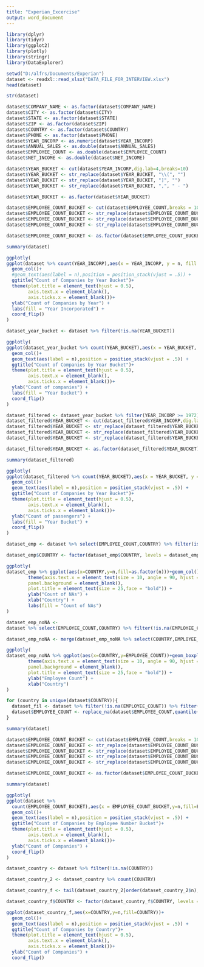 ```yaml
---
title: "Experian_Excercise"
output: word_document
---
```


```r
library(dplyr)
library(tidyr)
library(ggplot2)
library(plotly)
library(stringr)
library(DataExplorer)
```


```r
setwd("D:/alfrs/Documents/Experian")
dataset <- readxl::read_xlsx("DATA_FILE_FOR_INTERVIEW.xlsx")
head(dataset)
```

```r
str(dataset)

dataset$COMPANY_NAME <- as.factor(dataset$COMPANY_NAME)
dataset$CITY <- as.factor(dataset$CITY)
dataset$STATE <- as.factor(dataset$STATE)
dataset$ZIP <- as.factor(dataset$ZIP)
dataset$COUNTRY <- as.factor(dataset$COUNTRY)
dataset$PHONE <- as.factor(dataset$PHONE)
dataset$YEAR_INCORP <- as.numeric(dataset$YEAR_INCORP)
dataset$ANNUAL_SALES <- as.double(dataset$ANNUAL_SALES)
dataset$EMPLOYEE_COUNT <- as.double(dataset$EMPLOYEE_COUNT)
dataset$NET_INCOME <- as.double(dataset$NET_INCOME)

dataset$YEAR_BUCKET <- cut(dataset$YEAR_INCORP,dig.lab=4,breaks=10)
dataset$YEAR_BUCKET <- str_replace(dataset$YEAR_BUCKET, "\\(", "")
dataset$YEAR_BUCKET <- str_replace(dataset$YEAR_BUCKET, "]", "")
dataset$YEAR_BUCKET <- str_replace(dataset$YEAR_BUCKET, ",", " - ")

dataset$YEAR_BUCKET <- as.factor(dataset$YEAR_BUCKET)

dataset$EMPLOYEE_COUNT_BUCKET <- cut(dataset$EMPLOYEE_COUNT,breaks = 10,dig.lab = 10)
dataset$EMPLOYEE_COUNT_BUCKET <- str_replace(dataset$EMPLOYEE_COUNT_BUCKET, "\\(", "")
dataset$EMPLOYEE_COUNT_BUCKET <- str_replace(dataset$EMPLOYEE_COUNT_BUCKET, "]", "")
dataset$EMPLOYEE_COUNT_BUCKET <- str_replace(dataset$EMPLOYEE_COUNT_BUCKET, ",", " - ")

dataset$EMPLOYEE_COUNT_BUCKET <- as.factor(dataset$EMPLOYEE_COUNT_BUCKET)

summary(dataset)
```

```r
ggplotly(
ggplot(dataset %>% count(YEAR_INCORP),aes(x = YEAR_INCORP, y = n, fill = as.factor(YEAR_INCORP)))+
  geom_col()+
  #geom_text(aes(label = n),position = position_stack(vjust = .5)) +
  ggtitle("Count of Companies by Year Bucket")+
  theme(plot.title = element_text(hjust = 0.5),
        axis.text.x = element_blank(),
        axis.ticks.x = element_blank())+
  ylab("Count of Companies by Year") +
  labs(fill = "Year Incorporated") +
  coord_flip()
)
```



```r

dataset_year_bucket <- dataset %>% filter(!is.na(YEAR_BUCKET))

ggplotly(
ggplot(dataset_year_bucket %>% count(YEAR_BUCKET),aes(x = YEAR_BUCKET, y = n, fill = as.factor(YEAR_BUCKET)))+
  geom_col()+
  geom_text(aes(label = n),position = position_stack(vjust = .5)) +
  ggtitle("Count of Companies by Year Bucket")+
  theme(plot.title = element_text(hjust = 0.5),
        axis.text.x = element_blank(),
        axis.ticks.x = element_blank())+
  ylab("Count of companies") +
  labs(fill = "Year Bucket") +
  coord_flip()
)

```

```r
dataset_filtered <- dataset_year_bucket %>% filter(YEAR_INCORP >= 1972)
dataset_filtered$YEAR_BUCKET <- cut(dataset_filtered$YEAR_INCORP,dig.lab=4,breaks=10)
dataset_filtered$YEAR_BUCKET <- str_replace(dataset_filtered$YEAR_BUCKET, "\\(", "")
dataset_filtered$YEAR_BUCKET <- str_replace(dataset_filtered$YEAR_BUCKET, "]", "")
dataset_filtered$YEAR_BUCKET <- str_replace(dataset_filtered$YEAR_BUCKET, ",", " - ")

dataset_filtered$YEAR_BUCKET <- as.factor(dataset_filtered$YEAR_BUCKET)

summary(dataset_filtered)
```

```r

ggplotly(
ggplot(dataset_filtered %>% count(YEAR_BUCKET),aes(x = YEAR_BUCKET, y = n, fill = as.factor(YEAR_BUCKET)))+
  geom_col()+
  geom_text(aes(label = n),position = position_stack(vjust = .5)) +
  ggtitle("Count of Companies by Year Bucket")+
  theme(plot.title = element_text(hjust = 0.5),
        axis.text.x = element_blank(),
        axis.ticks.x = element_blank())+
  ylab("Count of passengers") +
  labs(fill = "Year Bucket") +
  coord_flip()
)

```


```r
dataset_emp <- dataset %>% select(EMPLOYEE_COUNT,COUNTRY) %>% filter(is.na(EMPLOYEE_COUNT)) %>% count(COUNTRY)

dataset_emp$COUNTRY <- factor(dataset_emp$COUNTRY, levels = dataset_emp$COUNTRY[order(dataset_emp$n,decreasing = TRUE)])

ggplotly(
dataset_emp %>% ggplot(aes(x=COUNTRY,y=n,fill=as.factor(n)))+geom_col()+
        theme(axis.text.x = element_text(size = 10, angle = 90, hjust = .5, vjust = .5),
        panel.background = element_blank(),
        plot.title = element_text(size = 25,face = "bold")) + 
        ylab("Count of NAs") +
        xlab("Country") +
        labs(fill = "Count of NAs")
)
```

```r
dataset_emp_noNA <- 
dataset %>% select(EMPLOYEE_COUNT,COUNTRY) %>% filter(!is.na(EMPLOYEE_COUNT))

dataset_emp_noNA <- merge(dataset_emp_noNA %>% select(COUNTRY,EMPLOYEE_COUNT), dataset_emp %>% select(COUNTRY),all=FALSE)

ggplotly(
dataset_emp_noNA %>% ggplot(aes(x=COUNTRY,y=EMPLOYEE_COUNT))+geom_boxplot()+
        theme(axis.text.x = element_text(size = 10, angle = 90, hjust = .5, vjust = .5),
        panel.background = element_blank(),
        plot.title = element_text(size = 25,face = "bold")) +
        ylab("Employee Count") + 
        xlab("Country")
)

```

```r

for (country in unique(dataset$COUNTRY)){
  dataset_fil <- dataset %>% filter(!is.na(EMPLOYEE_COUNT)) %>% filter(COUNTRY == country)
  dataset$EMPLOYEE_COUNT <- replace_na(dataset$EMPLOYEE_COUNT,quantile(na.exclude(dataset_fil$EMPLOYEE_COUNT),probs=0.5))
}

summary(dataset)

```

```r

dataset$EMPLOYEE_COUNT_BUCKET <- cut(dataset$EMPLOYEE_COUNT,breaks = 10,dig.lab = 10)
dataset$EMPLOYEE_COUNT_BUCKET <- str_replace(dataset$EMPLOYEE_COUNT_BUCKET, "\\(", "")
dataset$EMPLOYEE_COUNT_BUCKET <- str_replace(dataset$EMPLOYEE_COUNT_BUCKET, "]", "")
dataset$EMPLOYEE_COUNT_BUCKET <- str_replace(dataset$EMPLOYEE_COUNT_BUCKET, ",", " - ")
dataset$EMPLOYEE_COUNT_BUCKET <- str_replace(dataset$EMPLOYEE_COUNT_BUCKET, "-2200", "0")

dataset$EMPLOYEE_COUNT_BUCKET <- as.factor(dataset$EMPLOYEE_COUNT_BUCKET)

summary(dataset)

```

```r
ggplotly(
ggplot(dataset %>%
  count(EMPLOYEE_COUNT_BUCKET),aes(x = EMPLOYEE_COUNT_BUCKET,y=n,fill=EMPLOYEE_COUNT_BUCKET))+
  geom_col()+
  geom_text(aes(label = n),position = position_stack(vjust = .5)) +
  ggtitle("Count of Companies by Employee Number Bucket")+
  theme(plot.title = element_text(hjust = 0.5),
        axis.text.x = element_blank(),
        axis.ticks.x = element_blank())+
  ylab("Count of Companies") +
  coord_flip()
)
```

```r
dataset_country <- dataset %>% filter(!is.na(COUNTRY))

dataset_country_2 <- dataset_country %>% count(COUNTRY)

dataset_country_f <- tail(dataset_country_2[order(dataset_country_2$n),])

dataset_country_f$COUNTRY <- factor(dataset_country_f$COUNTRY, levels = dataset_country_f$COUNTRY[order(dataset_country_f$n)])

ggplot(dataset_country_f,aes(x=COUNTRY,y=n,fill=COUNTRY))+
  geom_col()+
  geom_text(aes(label = n),position = position_stack(vjust = .5)) +
  ggtitle("Count of Companies by Country")+
  theme(plot.title = element_text(hjust = 0.5),
        axis.text.x = element_blank(),
        axis.ticks.x = element_blank())+
  ylab("Count of Companies") +
  coord_flip()
```



